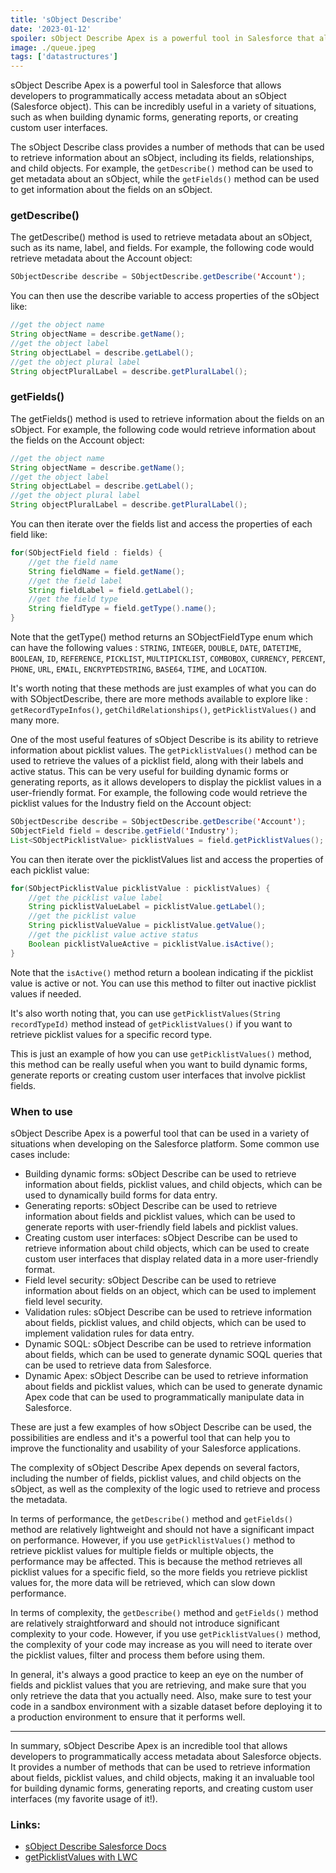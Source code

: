 ```yaml
---
title: 'sObject Describe'
date: '2023-01-12'
spoiler: sObject Describe Apex is a powerful tool in Salesforce that allows developers to programmatically access metadata about an sObject (Salesforce object).
image: ./queue.jpeg
tags: ['datastructures']
---
```


sObject Describe Apex is a powerful tool in Salesforce that allows developers to programmatically access metadata about an sObject (Salesforce object). This can be incredibly useful in a variety of situations, such as when building dynamic forms, generating reports, or creating custom user interfaces.

The sObject Describe class provides a number of methods that can be used to retrieve information about an sObject, including its fields, relationships, and child objects. For example, the `getDescribe()` method can be used to get metadata about an sObject, while the `getFields()` method can be used to get information about the fields on an sObject.

### getDescribe()

The getDescribe() method is used to retrieve metadata about an sObject, such as its name, label, and fields. For example, the following code would retrieve metadata about the Account object:
```java
SObjectDescribe describe = SObjectDescribe.getDescribe('Account');
```
You can then use the describe variable to access properties of the sObject like:
```java
//get the object name
String objectName = describe.getName();
//get the object label
String objectLabel = describe.getLabel();
//get the object plural label
String objectPluralLabel = describe.getPluralLabel();
```

### getFields()
The getFields() method is used to retrieve information about the fields on an sObject. For example, the following code would retrieve information about the fields on the Account object:
```java
//get the object name
String objectName = describe.getName();
//get the object label
String objectLabel = describe.getLabel();
//get the object plural label
String objectPluralLabel = describe.getPluralLabel();
```
You can then iterate over the fields list and access the properties of each field like:
```java
for(SObjectField field : fields) {
    //get the field name
    String fieldName = field.getName();
    //get the field label
    String fieldLabel = field.getLabel();
    //get the field type
    String fieldType = field.getType().name();
}
```
Note that the getType() method returns an SObjectFieldType enum which can have the following values : `STRING`, `INTEGER`, `DOUBLE`, `DATE`, `DATETIME`, `BOOLEAN`, `ID`, `REFERENCE`, `PICKLIST`, `MULTIPICKLIST`, `COMBOBOX`, `CURRENCY`, `PERCENT`, `PHONE`, `URL`, `EMAIL`, `ENCRYPTEDSTRING`, `BASE64`, `TIME`, and `LOCATION`.

It's worth noting that these methods are just examples of what you can do with SObjectDescribe, there are more methods available to explore like : `getRecordTypeInfos()`, `getChildRelationships()`, `getPicklistValues()` and many more.

One of the most useful features of sObject Describe is its ability to retrieve information about picklist values. The `getPicklistValues()` method can be used to retrieve the values of a picklist field, along with their labels and active status. This can be very useful for building dynamic forms or generating reports, as it allows developers to display the picklist values in a user-friendly format. For example, the following code would retrieve the picklist values for the Industry field on the Account object:

```java
SObjectDescribe describe = SObjectDescribe.getDescribe('Account');
SObjectField field = describe.getField('Industry');
List<SObjectPicklistValue> picklistValues = field.getPicklistValues();
```
You can then iterate over the picklistValues list and access the properties of each picklist value:
```java
for(SObjectPicklistValue picklistValue : picklistValues) {
    //get the picklist value label
    String picklistValueLabel = picklistValue.getLabel();
    //get the picklist value
    String picklistValueValue = picklistValue.getValue();
    //get the picklist value active status
    Boolean picklistValueActive = picklistValue.isActive();
}
```
Note that the `isActive()` method return a boolean indicating if the picklist value is active or not. You can use this method to filter out inactive picklist values if needed.

It's also worth noting that, you can use `getPicklistValues(String recordTypeId)` method instead of `getPicklistValues()` if you want to retrieve picklist values for a specific record type.

This is just an example of how you can use `getPicklistValues()` method, this method can be really useful when you want to build dynamic forms, generate reports or creating custom user interfaces that involve picklist fields.

### When to use

sObject Describe Apex is a powerful tool that can be used in a variety of situations when developing on the Salesforce platform. Some common use cases include:
  -  Building dynamic forms: sObject Describe can be used to retrieve information about fields, picklist values, and child objects, which can be used to dynamically build forms for data entry.
  -  Generating reports: sObject Describe can be used to retrieve information about fields and picklist values, which can be used to generate reports with user-friendly field labels and picklist values.
  -  Creating custom user interfaces: sObject Describe can be used to retrieve information about child objects, which can be used to create custom user interfaces that display related data in a more user-friendly format.
  -  Field level security: sObject Describe can be used to retrieve information about fields on an object, which can be used to implement field level security.
  -  Validation rules: sObject Describe can be used to retrieve information about fields, picklist values, and child objects, which can be used to implement validation rules for data entry.
  -  Dynamic SOQL: sObject Describe can be used to retrieve information about fields, which can be used to generate dynamic SOQL queries that can be used to retrieve data from Salesforce.
  -  Dynamic Apex: sObject Describe can be used to retrieve information about fields and picklist values, which can be used to generate dynamic Apex code that can be used to programmatically manipulate data in Salesforce.

These are just a few examples of how sObject Describe can be used, the possibilities are endless and it's a powerful tool that can help you to improve the functionality and usability of your Salesforce applications.

The complexity of sObject Describe Apex depends on several factors, including the number of fields, picklist values, and child objects on the sObject, as well as the complexity of the logic used to retrieve and process the metadata.

In terms of performance, the `getDescribe()` method and `getFields()` method are relatively lightweight and should not have a significant impact on performance. However, if you use `getPicklistValues()` method to retrieve picklist values for multiple fields or multiple objects, the performance may be affected. This is because the method retrieves all picklist values for a specific field, so the more fields you retrieve picklist values for, the more data will be retrieved, which can slow down performance.

In terms of complexity, the `getDescribe()` method and `getFields()` method are relatively straightforward and should not introduce significant complexity to your code. However, if you use `getPicklistValues()` method, the complexity of your code may increase as you will need to iterate over the picklist values, filter and process them before using them.

In general, it's always a good practice to keep an eye on the number of fields and picklist values that you are retrieving, and make sure that you only retrieve the data that you actually need. Also, make sure to test your code in a sandbox environment with a sizable dataset before deploying it to a production environment to ensure that it performs well.

---
In summary, sObject Describe Apex is an incredible tool that allows developers to programmatically access metadata about Salesforce objects. It provides a number of methods that can be used to retrieve information about fields, picklist values, and child objects, making it an invaluable tool for building dynamic forms, generating reports, and creating custom user interfaces (my favorite usage of it!).

### Links:

- [sObject Describe Salesforce Docs](https://developer.salesforce.com/docs/atlas.en-us.api_rest.meta/api_rest/resources_sobject_describe.htm)
- [getPicklistValues with LWC](https://developer.salesforce.com/docs/component-library/documentation/en/lwc/lwc.reference_wire_adapters_picklist_values)

